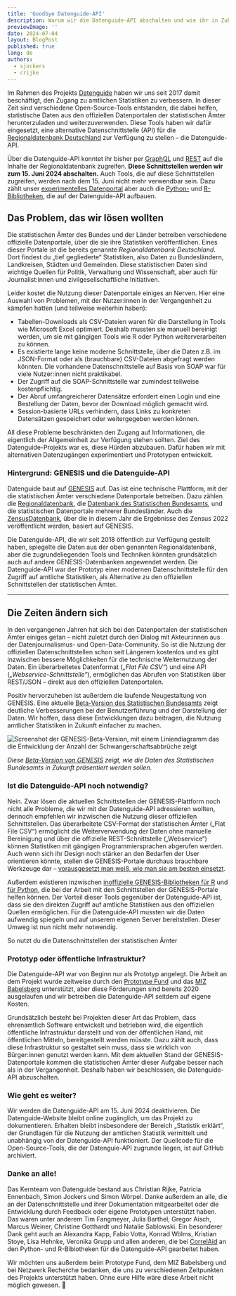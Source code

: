 ```yaml
---
title: 'Goodbye Datenguide-API'
description: Warum wir die Datenguide-API abschalten und wie ihr in Zukunft auf die Daten der Regionalstatistik zugreifen könnt
previewImage: ''
date: 2024-07-04
layout: BlogPost
published: true
lang: de
authors:
  - sjockers
  - crijke
---
```



Im Rahmen des Projekts [Datenguide](/) haben wir uns seit 2017 damit beschäftigt, den Zugang zu amtlichen Statistiken zu verbessern. In dieser Zeit sind verschiedene Open-Source-Tools entstanden, die dabei helfen, statistische Daten aus den offiziellen Datenportalen der statistischen Ämter herunterzuladen und weiterzuverwenden. Diese Tools haben wir dafür eingesetzt, eine alternative Datenschnittstelle (API) für die [Regionaldatenbank Deutschland](https://www.regionalstatistik.de/genesis/online/) zur Verfügung zu stellen – die Datenguide-API.

Über die Datenguide-API konntet ihr bisher per [GraphQL](https://github.com/datenguide/api) und [REST](https://datengui.de/docs/rest) auf die Inhalte der Regionaldatenbank zugreifen. **Diese Schnittstellen werden wir zum 15. Juni 2024 abschalten.** Auch Tools, die auf diese Schnittstellen zugreifen, werden nach dem 15. Juni nicht mehr verwendbar sein. Dazu zählt unser [experimentelles Datenportal](/statistiken) aber auch die [Python-](https://datenguidepy.readthedocs.io/en/latest/) und [R-Bibliotheken](https://github.com/CorrelAid/datenguideR), die auf der Datenguide-API aufbauen.

## Das Problem, das wir lösen wollten

Die statistischen Ämter des Bundes und der Länder betreiben verschiedene offizielle Datenportale, über die sie ihre Statistiken veröffentlichen. Eines dieser Portale ist die bereits genannte _Regionaldatenbank Deutschland_. Dort findest du „tief gegliederte“ Statistiken, also Daten zu Bundesländern, Landkreisen, Städten und Gemeinden. Diese statistischen Daten sind wichtige Quellen für Politik, Verwaltung und Wissenschaft, aber auch für Journalist:innen und zivilgesellschaftliche Initiativen.

Leider kostet die Nutzung dieser Datenportale einiges an Nerven. Hier eine Auswahl von Problemen, mit der Nutzer:innen in der Vergangenheit zu kämpfen hatten (und teilweise weiterhin haben):

- Tabellen-Downloads als CSV-Dateien waren für die Darstellung in Tools wie Microsoft Excel optimiert. Deshalb mussten sie manuell bereinigt werden, um sie mit gängigen Tools wie R oder Python weiterverarbeiten zu können.
- Es existierte lange keine moderne Schnittstelle, über die Daten z.B. im JSON-Format oder als (brauchbare) CSV-Dateien abgefragt werden könnten. Die vorhandene Datenschnittstelle auf Basis von SOAP war für viele Nutzer:innen nicht praktikabel.
- Der Zugriff auf die SOAP-Schnittstelle war zumindest teilweise kostenpflichtig.
- Der Abruf umfangreicherer Datensätze erfordert einen Login und eine Bestellung der Daten, bevor der Download möglich gemacht wird.
- Session-basierte URLs verhindern, dass Links zu konkreten Datensätzen gespeichert oder weitergegeben werden können.

All diese Probleme beschränkten den Zugang auf Informationen, die eigentlich der Allgemeinheit zur Verfügung stehen sollten. Ziel des Datenguide-Projekts war es, diese Hürden abzubauen. Dafür haben wir mit alternativen Datenzugängen experimentiert und Prototypen entwickelt.

<div style={{ borderRadius: '5px', background: '#f5f5f5', padding: '0.5em 1.5em', margin: '1em 0' }}>

### Hintergrund: GENESIS und die Datenguide-API

Datenguide baut auf [GENESIS](<https://de.wikipedia.org/wiki/GENESIS_(Statistik)>) auf. Das ist eine technische Plattform, mit der die statistischen Ämter verschiedene Datenportale betreiben. Dazu zählen die [Regionaldatenbank](https://www.regionalstatistik.de/), die [Datenbank des Statistischen Bundesamts](https://www-genesis.destatis.de/), und die statistischen Datenportale mehrerer Bundesländer. Auch die [ZensusDatenbank](https://ergebnisse2011.zensus2022.de/datenbank/online/), über die in diesem Jahr die Ergebnisse des Zensus 2022 veröffentlicht werden, basiert auf GENESIS.

Die Datenguide-API, die wir seit 2018 öffentlich zur Verfügung gestellt haben, spiegelte die Daten aus der oben genannten Regionaldatenbank, aber die zugrundeliegenden Tools und Techniken könnten grundsätzlich auch auf andere GENESIS-Datenbanken angewendet werden. Die Datenguide-API war der Prototyp einer modernen Datenschnittstelle für den Zugriff auf amtliche Statistiken, als Alternative zu den offiziellen Schnittstellen der statistischen Ämter.

</div>

---

## Die Zeiten ändern sich

In den vergangenen Jahren hat sich bei den Datenportalen der statistischen Ämter einiges getan – nicht zuletzt durch den Dialog mit Akteur:innen aus der Datenjournalismus- und Open-Data-Community. So ist die Nutzung der offiziellen Datenschnittstellen schon seit Längerem kostenlos und es gibt inzwischen bessere Möglichkeiten für die technische Weiternutzung der Daten. Ein überarbeitetes Datenformat (_„Flat File CSV“_) und eine API (_„Webservice-Schnittstelle“_), ermöglichen das Abrufen von Statistiken über REST/JSON – direkt aus den offiziellen Datenportalen.

Positiv hervorzuheben ist außerdem die laufende Neugestaltung von GENESIS. Eine aktuelle [Beta-Version des Statistischen Bundesamts](https://www-genesis.destatis.de/datenbank/beta/) zeigt deutliche Verbesserungen bei der Benutzerführung und der Darstellung der Daten. Wir hoffen, dass diese Entwicklungen dazu beitragen, die Nutzung amtlicher Statistiken in Zukunft einfacher zu machen.

![Screenshot der GENESIS-Beta-Version, mit einem Liniendiagramm das die Entwicklung der Anzahl der Schwangerschaftsabbrüche zeigt](./genesis-beta.png)

_Diese [Beta-Version von GENESIS](https://www-genesis.destatis.de/datenbank/beta/statistic/23311/table/23311-0002/chart/line) zeigt, wie die Daten des Statistischen Bundesamts in Zukunft präsentiert werden sollen._

### Ist die Datenguide-API noch notwendig?

Nein. Zwar lösen die aktuellen Schnittstellen der GENESIS-Plattform noch nicht alle Probleme, die wir mit der Datenguide-API adressieren wollten, dennoch empfehlen wir inzwischen die Nutzung dieser offiziellen Schnittstellen. Das überarbeitete CSV-Format der statistischen Ämter („Flat File CSV“) ermöglicht die Weiterverwendung der Daten ohne manuelle Bereinigung und über die offizielle REST-Schnittstelle („Webservice“) können Statistiken mit gängigen Programmiersprachen abgerufen werden. Auch wenn sich ihr Design noch stärker an den Bedarfen der User orientieren könnte, stellen die GENESIS-Portale durchaus brauchbare Werkzeuge dar – [vorausgesetzt man weiß, wie man sie am besten einsetzt](/statistik-erklaert/genesis).

Außerdem existieren inzwischen [inoffizielle GENESIS-Bibliotheken für R](https://github.com/CorrelAid/restatis) und [für Python](https://github.com/CorrelAid/pystatis), die bei der Arbeit mit den Schnittstellen der GENESIS-Portale helfen können. Der Vorteil dieser Tools gegenüber der Datenguide-API ist, dass sie den direkten Zugriff auf amtliche Statistiken aus den offiziellen Quellen ermöglichen. Für die Datenguide-API mussten wir die Daten aufwendig spiegeln und auf unserem eigenen Server bereitstellen. Dieser Umweg ist nun nicht mehr notwendig.

<ArrowLink href="/statistik-erklaert/genesis">
  So nutzt du die Datenschnittstellen der statistischen Ämter
</ArrowLink>

### Prototyp oder öffentliche Infrastruktur?

Die Datenguide-API war von Beginn nur als Prototyp angelegt. Die Arbeit an dem Projekt wurde zeitweise durch den [Prototype Fund](https://prototypefund.de/) und das [MIZ Babelsberg](https://www.miz-babelsberg.de/) unterstützt, aber diese Förderungen sind bereits 2020 ausgelaufen und wir betreiben die Datenguide-API seitdem auf eigene Kosten.

Grundsätzlich besteht bei Projekten dieser Art das Problem, dass ehrenamtlich Software entwickelt und betrieben wird, die eigentlich öffentliche Infrastruktur darstellt und von der öffentlichen Hand, mit öffentlichen Mitteln, bereitgestellt werden müsste. Dazu zählt auch, dass diese Infrastruktur so gestaltet sein muss, dass sie wirklich von Bürger:innen genutzt werden kann. Mit dem aktuellen Stand der GENESIS-Datenportale kommen die statistischen Ämter dieser Aufgabe besser nach als in der Vergangenheit. Deshalb haben wir beschlossen, die Datenguide-API abzuschalten.

### Wie geht es weiter?

Wir werden die Datenguide-API am 15. Juni 2024 deaktivieren. Die Datenguide-Website bleibt online zugänglich, um das Projekt zu dokumentieren. Erhalten bleibt insbesondere der Bereich „Statistik erklärt“, der Grundlagen für die Nutzung der amtlichen Statistik vermittelt und unabhängig von der Datenguide-API funktioniert. Der Quellcode für die Open-Source-Tools, die der Datenguie-API zugrunde liegen, ist auf GitHub archiviert.

### Danke an alle!

Das Kernteam von Datenguide bestand aus Christian Rijke, Patricia Ennenbach, Simon Jockers und Simon Wörpel. Danke außerdem an alle, die an der Datenschnittstelle und ihrer Dokumentation mitgearbeitet oder die Entwicklung durch Feedback oder eigene Prototypen unterstützt haben. Das waren unter anderem Tim Fangmeyer, Julia Barthel, Gregor Aisch, Marcus Weiner, Christine Gotthardt und Natalie Sablowski. Ein besonderer Dank geht auch an Alexandra Kapp, Fabio Votta, Konrad Wölms, Kristian Stoye, Lisa Hehnke, Veronika Grupp und allen anderen, die bei [CorrelAid](https://www.correlaid.org/) an den Python- und R-Bibiotheken für die Datenguide-API gearbeitet haben.

Wir möchten uns außerdem beim Prototype Fund, dem MIZ Babelsberg und bei Netzwerk Recherche bedanken, die uns zu verschiedenen Zeitpunkten des Projekts unterstützt haben. Ohne eure Hilfe wäre diese Arbeit nicht möglich gewesen. 💛
